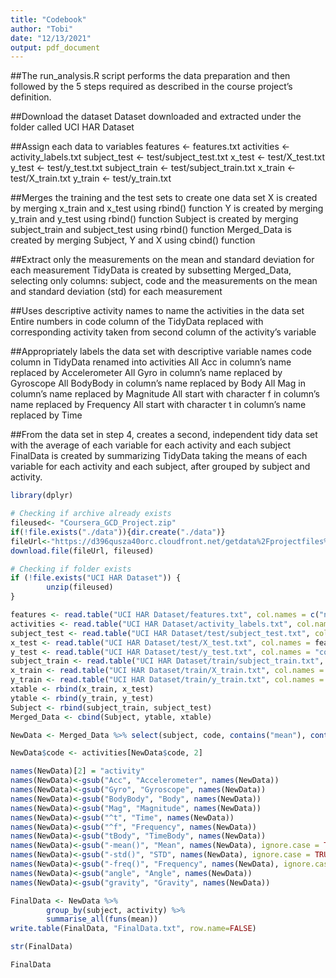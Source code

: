 ---
title: "Codebook"
author: "Tobi"
date: "12/13/2021"
output: pdf_document
---


##The run_analysis.R script performs the data preparation and then followed by the 5 steps required as described in the course project’s definition.

##Download the dataset
Dataset downloaded and extracted under the folder called UCI HAR Dataset

##Assign each data to variables
features <- features.txt 
activities <- activity_labels.txt 
subject_test <- test/subject_test.txt 
x_test <- test/X_test.txt 
y_test <- test/y_test.txt 
subject_train <- test/subject_train.txt
x_train <- test/X_train.txt 
y_train <- test/y_train.txt

##Merges the training and the test sets to create one data set
X is created by merging x_train and x_test using rbind() function
Y is created by merging y_train and y_test using rbind() function
Subject is created by merging subject_train and subject_test using rbind() function
Merged_Data is created by merging Subject, Y and X using cbind() function

##Extract only the measurements on the mean and standard deviation for each measurement
TidyData is created by subsetting Merged_Data, selecting only columns: subject, code and the measurements on the mean and standard deviation (std) for each measurement

##Uses descriptive activity names to name the activities in the data set
Entire numbers in code column of the TidyData replaced with corresponding activity taken from second column of the activity’s variable

##Appropriately labels the data set with descriptive variable names
code column in TidyData renamed into activities
All Acc in column’s name replaced by Accelerometer
All Gyro in column’s name replaced by Gyroscope
All BodyBody in column’s name replaced by Body
All Mag in column’s name replaced by Magnitude
All start with character f in column’s name replaced by Frequency
All start with character t in column’s name replaced by Time

##From the data set in step 4, creates a second, independent tidy data set with the average of each variable for each activity and each subject
FinalData is created by summarizing TidyData taking the means of each variable for each activity and each subject, after grouped by subject and activity.


```{r}
library(dplyr)

# Checking if archive already exists
fileused<- "Coursera_GCD_Project.zip"
if(!file.exists("./data")){dir.create("./data")}
fileUrl<-"https://d396qusza40orc.cloudfront.net/getdata%2Fprojectfiles%2FUCI%20HAR%20Dataset.zip"
download.file(fileUrl, fileused)

# Checking if folder exists
if (!file.exists("UCI HAR Dataset")) { 
        unzip(fileused) 
}

features <- read.table("UCI HAR Dataset/features.txt", col.names = c("n","functions"))
activities <- read.table("UCI HAR Dataset/activity_labels.txt", col.names = c("code", "activity"))
subject_test <- read.table("UCI HAR Dataset/test/subject_test.txt", col.names = "subject")
x_test <- read.table("UCI HAR Dataset/test/X_test.txt", col.names = features$functions)
y_test <- read.table("UCI HAR Dataset/test/y_test.txt", col.names = "code")
subject_train <- read.table("UCI HAR Dataset/train/subject_train.txt", col.names = "subject")
x_train <- read.table("UCI HAR Dataset/train/X_train.txt", col.names = features$functions)
y_train <- read.table("UCI HAR Dataset/train/y_train.txt", col.names = "code")
xtable <- rbind(x_train, x_test)
ytable <- rbind(y_train, y_test)
Subject <- rbind(subject_train, subject_test)
Merged_Data <- cbind(Subject, ytable, xtable)

NewData <- Merged_Data %>% select(subject, code, contains("mean"), contains("std"))

NewData$code <- activities[NewData$code, 2]

names(NewData)[2] = "activity"
names(NewData)<-gsub("Acc", "Accelerometer", names(NewData))
names(NewData)<-gsub("Gyro", "Gyroscope", names(NewData))
names(NewData)<-gsub("BodyBody", "Body", names(NewData))
names(NewData)<-gsub("Mag", "Magnitude", names(NewData))
names(NewData)<-gsub("^t", "Time", names(NewData))
names(NewData)<-gsub("^f", "Frequency", names(NewData))
names(NewData)<-gsub("tBody", "TimeBody", names(NewData))
names(NewData)<-gsub("-mean()", "Mean", names(NewData), ignore.case = TRUE)
names(NewData)<-gsub("-std()", "STD", names(NewData), ignore.case = TRUE)
names(NewData)<-gsub("-freq()", "Frequency", names(NewData), ignore.case = TRUE)
names(NewData)<-gsub("angle", "Angle", names(NewData))
names(NewData)<-gsub("gravity", "Gravity", names(NewData))

FinalData <- NewData %>%
        group_by(subject, activity) %>%
        summarise_all(funs(mean))
write.table(FinalData, "FinalData.txt", row.name=FALSE)

str(FinalData)

FinalData

```


